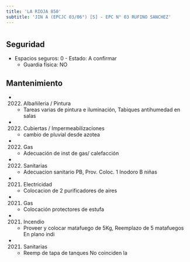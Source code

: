 ```yaml
---
title: 'LA RIOJA 850'
subtitle: 'JIN A (EPCJC 03/06°) [S] - EPC N° 03 RUFINO SANCHEZ'
---
```


#


## Seguridad

*  Espacios seguros: 0 - Estado: A confirmar 
    + Guardia física: NO





## Mantenimiento

*  (2022) Albañileria / Pintura 
    + Tareas varias de pintura e iluminación, Tabiques antihumedad en salas

*  (2022) Cubiertas / Impermeabilizaciones 
    + cambio de pluvial desde azotea

*  (2022) Gas 
    + Adecuación de inst de gas/ calefacción

*  (2022) Sanitarias 
    + Adecuacion sanitario PB, Prov. Coloc. 1 Inodoro B niñas

*  (2021) Electricidad 
    + Colocacion de 2 purificadores de aires

*  (2021) Gas 
    + Colocación  protectores de estufa

*  (2021) Incendio 
    + Proveer y colocar matafuego de 5Kg, Reemplazo de 5 matafuegos  En plano indi

*  (2021) Sanitarias 
    + Reemp de tapa de tanques No coinciden la



